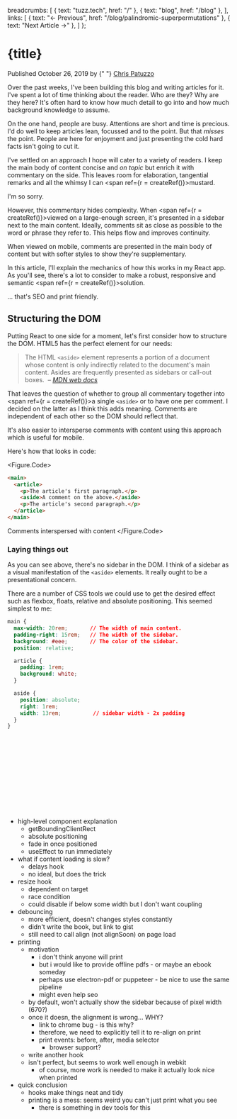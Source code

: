

  breadcrumbs: [
    { text: "tuzz.tech", href: "/" },
    { text: "blog", href: "/blog" },
  ],
  links: [
    { text: "← Previous", href: "/blog/palindromic-superpermutations" },
    { text: "Next Article →" },
  ]
};


<Head>
  <meta property="og:title" content={title} />
  <meta property="og:url" content={`https://tuzz.tech${path}`} />
  <meta property="og:description" content={description} />
  <meta property="og:type" content="article" />

  <meta name="description" content={description} />
  <meta name="keywords" content="Chris Patuzzo,TODO" />
</Head>

<Layout title={title} navigation={navigation}>

<h1>{title}</h1>

<time dateTime="2019-10-26">Published October 26, 2019 by {" "}
<a href="https://twitter.com/chrispatuzzo">Chris Patuzzo</a>
</time>

Over the past weeks, I've been building this blog and writing articles for it.
I've spent a lot of time thinking about the reader. Who are they? Why are they
here? It's often hard to know how much detail to go into and how much background
knowledge to assume.

On the one hand, people are busy. Attentions are short and time is precious. I'd
do well to keep articles lean, focussed and to the point. But that _misses_ the
point. People are here for enjoyment and just presenting the cold hard facts
isn't going to cut it.

I've settled on an approach I hope will cater to a variety of readers. I keep
the main body of content concise and _on topic_ but enrich it with commentary on
the side. This leaves room for elaboration, tangential remarks and all the
whimsy I can <span ref={r = createRef()}>mustard</span>.

<Aside target={r}><p>
I'm so sorry.
</p></Aside>

However, this commentary hides complexity. When <span ref={r =
createRef()}>viewed</span> on a large-enough screen, it's presented in a
sidebar next to the main content. Ideally, comments sit as close as possible to
the word or phrase they refer to. This helps flow and improves continuity.

<Aside target={r}><p>
When viewed on mobile, comments are presented in the main body of content but
with softer styles to show they're supplementary.
</p></Aside>

In this article, I'll explain the mechanics of how this works in my React app.
As you'll see, there's a lot to consider to make a robust, responsive and
semantic <span ref={r = createRef()}>solution</span>.

<Aside target={r}><p>
... that's SEO and print friendly.
</p></Aside>

## Structuring the DOM

Putting React to one side for a moment, let's first consider how to structure
the DOM.  HTML5 has the perfect element for our needs:

>The HTML `<aside>` element represents a portion of a document whose content is
only indirectly related to the document's main content. Asides are frequently
presented as sidebars or call-out boxes.
&nbsp;_– [MDN web docs](https://developer.mozilla.org/en-US/docs/Web/HTML/Element/aside)_

That leaves the question of whether to group all commentary together into <span
ref={r = createRef()}>a</span> single `<aside>` or to have one per comment. I
decided on the latter as I think this adds meaning. Comments are independent of
each other so the DOM should reflect that.

<Aside target={r}><p>
It's also easier to intersperse comments with content using this approach which
is useful for mobile.
</p></Aside>

Here's how that looks in code:

<Figure.Code>

```html
<main>
  <article>
    <p>The article's first paragraph.</p>
    <aside>A comment on the above.</aside>
    <p>The article's second paragraph.</p>
  </article>
</main>
```

Comments interspersed with content
</Figure.Code>

### Laying things out

As you can see above, there's no sidebar in the DOM. I think of a sidebar as a
visual manifestation of the `<aside>` elements. It really ought to be a
presentational concern.

There are a number of CSS tools we could use to get the desired effect such as
flexbox, floats, relative and absolute positioning. This seemed simplest to me:

```css
main {
  max-width: 20rem;       // The width of main content.
  padding-right: 15rem;   // The width of the sidebar.
  background: #eee;       // The color of the sidebar.
  position: relative;

  article {
    padding: 1rem;
    background: white;
  }

  aside {
    position: absolute;
    right: 1rem;
    width: 13rem;          // sidebar width - 2x padding
  }
}
```

<Frame src="/examples/sidebar/index.html" />



<br/> <br/> <br/> <br/> <br/> <br/> <br/> <br/> <br/> <br/>


- high-level component explanation
  - getBoundingClientRect
  - absolute positioning
  - fade in once positioned
  - useEffect to run immediately
- what if content loading is slow?
  - delays hook
  - no ideal, but does the trick
- resize hook
  - dependent on target
  - race condition
  - could disable if below some width but I don't want coupling
- debouncing
  - more efficient, doesn't changes styles constantly
  - didn't write the book, but link to gist
  - still need to call align (not alignSoon) on page load
- printing
  - motivation
    - i don't think anyone will print
    - but i would like to provide offline pdfs - or maybe an ebook someday
    - perhaps use electron-pdf or puppeteer - be nice to use the same pipeline
    - might even help seo
  - by default, won't actually show the sidebar because of pixel width (670?)
  - once it doesn, the alignment is wrong... WHY?
    - link to chrome bug - is this why?
    - therefore, we need to explicitly tell it to re-align on print
    - print events: before, after, media selector
      - browser support?
  - write another hook
  - isn't perfect, but seems to work well enough in webkit
    - of course, more work is needed to make it actually look nice when printed
- quick conclusion
  - hooks make things neat and tidy
  - printing is a mess: seems weird you can't just print what you see
    - there is something in dev tools for this


</Layout>
